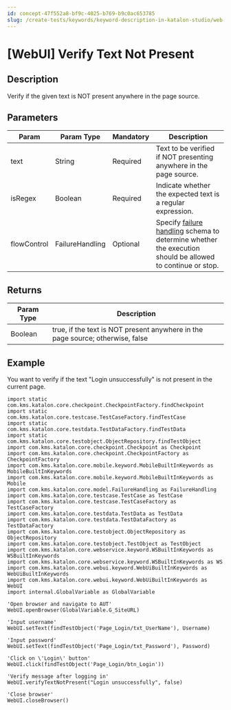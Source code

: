 ```yaml
---
id: concept-47f552a8-bf9c-4025-b769-b9c0ac653785
slug: /create-tests/keywords/keyword-description-in-katalon-studio/web-ui-keywords/webui-verify-text-not-present
---
```


# \[WebUI\] Verify Text Not Present

## Description

Verify if the given text is NOT present anywhere in the page source.

## Parameters

<table><tr><th>Param</th><th>Param Type</th><th>Mandatory</th><th>Description</th></tr><tbody><tr><td>text</td><td>String</td><td>Required</td><td>Text to be verified if NOT presenting anywhere in the page source.</td></tr><tr><td>isRegex</td><td>Boolean</td><td>Required</td><td>Indicate whether the expected text is a regular expression.</td></tr><tr><td>flowControl</td><td>FailureHandling</td><td>Optional</td><td>Specify <a href="/maintain/configure-failure-handling-settings-in-katalon-studio" >failure handling</a> schema to determine whether the execution should be allowed to continue or stop.</td></tr></tbody></table>

## Returns

<table><tr><th>Param Type</th><th>Description</th></tr><tbody><tr><td>Boolean</td><td>true, if the text is NOT present anywhere in the page source; otherwise, false</td></tr></tbody></table>

## Example

You want to verify if the text "Login unsuccessfully" is not present in the current page.

```
import static com.kms.katalon.core.checkpoint.CheckpointFactory.findCheckpoint
import static com.kms.katalon.core.testcase.TestCaseFactory.findTestCase
import static com.kms.katalon.core.testdata.TestDataFactory.findTestData
import static com.kms.katalon.core.testobject.ObjectRepository.findTestObject
import com.kms.katalon.core.checkpoint.Checkpoint as Checkpoint
import com.kms.katalon.core.checkpoint.CheckpointFactory as CheckpointFactory
import com.kms.katalon.core.mobile.keyword.MobileBuiltInKeywords as MobileBuiltInKeywords
import com.kms.katalon.core.mobile.keyword.MobileBuiltInKeywords as Mobile
import com.kms.katalon.core.model.FailureHandling as FailureHandling
import com.kms.katalon.core.testcase.TestCase as TestCase
import com.kms.katalon.core.testcase.TestCaseFactory as TestCaseFactory
import com.kms.katalon.core.testdata.TestData as TestData
import com.kms.katalon.core.testdata.TestDataFactory as TestDataFactory
import com.kms.katalon.core.testobject.ObjectRepository as ObjectRepository
import com.kms.katalon.core.testobject.TestObject as TestObject
import com.kms.katalon.core.webservice.keyword.WSBuiltInKeywords as WSBuiltInKeywords
import com.kms.katalon.core.webservice.keyword.WSBuiltInKeywords as WS
import com.kms.katalon.core.webui.keyword.WebUiBuiltInKeywords as WebUiBuiltInKeywords
import com.kms.katalon.core.webui.keyword.WebUiBuiltInKeywords as WebUI
import internal.GlobalVariable as GlobalVariable

'Open browser and navigate to AUT'
WebUI.openBrowser(GlobalVariable.G_SiteURL)

'Input username'
WebUI.setText(findTestObject('Page_Login/txt_UserName'), Username)

'Input password'
WebUI.setText(findTestObject('Page_Login/txt_Password'), Password)

'Click on \'Login\' button'
WebUI.click(findTestObject('Page_Login/btn_Login'))

'Verify message after logging in'
WebUI.verifyTextNotPresent("Login unsuccessfully", false)

'Close browser'
WebUI.closeBrowser()

```